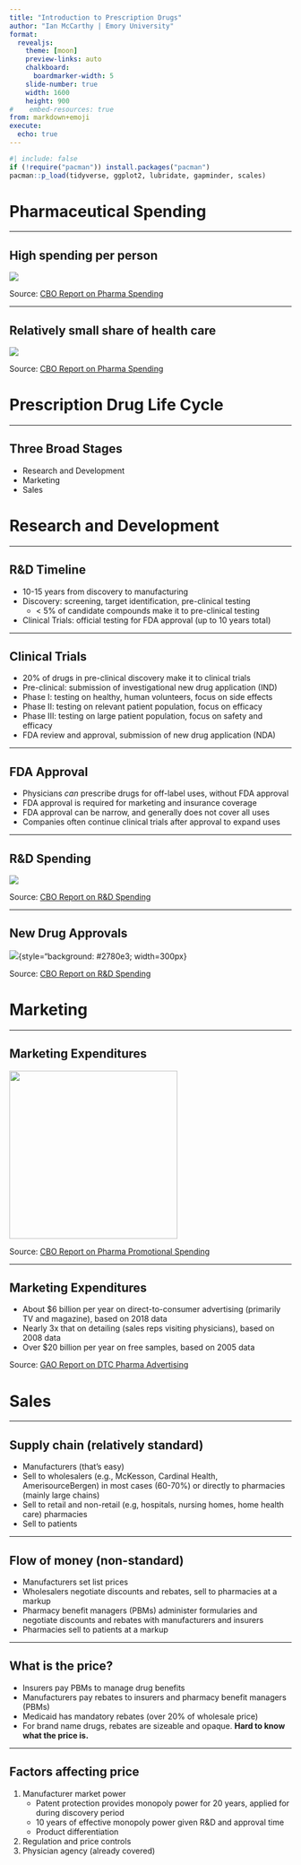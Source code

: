 ```yaml
---
title: "Introduction to Prescription Drugs"
author: "Ian McCarthy | Emory University"
format: 
  revealjs:
    theme: [moon]
    preview-links: auto
    chalkboard:
      boardmarker-width: 5
    slide-number: true
    width: 1600
    height: 900    
#    embed-resources: true
from: markdown+emoji
execute: 
  echo: true
---
```


```r
#| include: false
if (!require("pacman")) install.packages("pacman")
pacman::p_load(tidyverse, ggplot2, lubridate, gapminder, scales)
```

# Pharmaceutical Spending

---

## High spending per person

![](../figures/57050-plot_1.png){fig-align="center"}

::: {.aside}
Source: [CBO Report on Pharma Spending](https://www.cbo.gov/publication/57772)
:::

---

## Relatively small share of health care

![](../figures/57050-plot.png){fig-align="center"}

::: {.aside}
Source: [CBO Report on Pharma Spending](https://www.cbo.gov/publication/57772)
:::


# Prescription Drug Life Cycle

---

## Three Broad Stages

- Research and Development
- Marketing
- Sales


# Research and Development

---

## R&D Timeline

- 10-15 years from discovery to manufacturing
- Discovery: screening, target identification, pre-clinical testing
  - < 5% of candidate compounds make it to pre-clinical testing
- Clinical Trials: official testing for FDA approval (up to 10 years total)

---

## Clinical Trials

- 20% of drugs in pre-clinical discovery make it to clinical trials
- Pre-clinical: submission of investigational new drug application (IND)
- Phase I: testing on healthy, human volunteers, focus on side effects
- Phase II: testing on relevant patient population, focus on efficacy
- Phase III: testing on large patient population, focus on safety and efficacy
- FDA review and approval, submission of new drug application (NDA)

---

## FDA Approval

- Physicians *can* prescribe drugs for off-label uses, without FDA approval
- FDA approval is required for marketing and insurance coverage
- FDA approval can be narrow, and generally does not cover all uses
- Companies often continue clinical trials after approval to expand uses

---

## R&D Spending

![](../figures/57025-fig4_spending-drug-approvals.png){fig-align="center"}

::: {.aside}
Source: [CBO Report on R&D Spending](https://www.cbo.gov/publication/57126)
:::

---

## New Drug Approvals

![](../figures/57025-fig3_new-drug_approvals.png){style="background: #2780e3; width=300px}

::: {.aside}
Source: [CBO Report on R&D Spending](https://www.cbo.gov/publication/57126)
:::


# Marketing

---

## Marketing Expenditures

![](../figures/cbo-promotional-spending.png){width=300px}

::: {.aside}
Source: [CBO Report on Pharma Promotional Spending](https://www.cbo.gov/sites/default/files/111th-congress-2009-2010/reports/12-02-drugpromo_brief.pdf)
:::


---

## Marketing Expenditures

- About \$6 billion per year on direct-to-consumer advertising (primarily TV and magazine), based on 2018 data
- Nearly 3x that on detailing (sales reps visiting physicians), based on 2008 data
- Over \$20 billion per year on free samples, based on 2005 data


::: {.aside}
Source: [GAO Report on DTC Pharma Advertising](https://www.gao.gov/assets/gao-21-380.pdf)
:::

# Sales

---

## Supply chain (relatively standard)

- Manufacturers (that's easy)
- Sell to wholesalers (e.g., McKesson, Cardinal Health, AmerisourceBergen) in most cases (60-70%) or directly to pharmacies (mainly large chains)
- Sell to retail and non-retail (e.g, hospitals, nursing homes, home health care) pharmacies
- Sell to patients

---

## Flow of money (non-standard)

- Manufacturers set list prices
- Wholesalers negotiate discounts and rebates, sell to pharmacies at a markup
- Pharmacy benefit managers (PBMs) administer formularies and negotiate discounts and rebates with manufacturers and insurers
- Pharmacies sell to patients at a markup

---

## What is the price?

- Insurers pay PBMs to manage drug benefits
- Manufacturers pay rebates to insurers and pharmacy benefit managers (PBMs)
- Medicaid has mandatory rebates (over 20% of wholesale price)
- For brand name drugs, rebates are sizeable and opaque. **Hard to know what the price is.**

---

## Factors affecting price

1. Manufacturer market power
   - Patent protection provides monopoly power for 20 years, applied for during discovery period
   - 10 years of effective monopoly power given R&D and approval time
   - Product differentiation
2. Regulation and price controls
3. Physician agency (already covered)